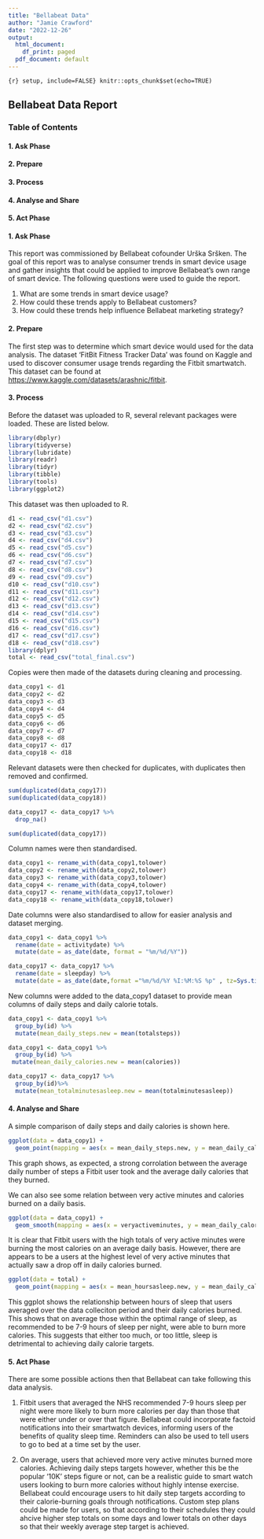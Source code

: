 ```yaml
---
title: "Bellabeat Data"
author: "Jamie Crawford"
date: "2022-12-26"
output:
  html_document:
    df_print: paged
  pdf_document: default
---
```



```{r} setup, include=FALSE}
knitr::opts_chunk$set(echo=TRUE)
```

## Bellabeat Data Report

### Table of Contents 
#### 1. Ask Phase
#### 2. Prepare
#### 3. Process
#### 4. Analyse and Share
#### 5. Act Phase


#### 1. Ask Phase

This report was commissioned by Bellabeat cofounder Urška Sršken. The goal of this report was to analyse consumer trends in smart device usage and gather insights that could be applied to improve Bellabeat's own range of smart device. The following questions were used to guide the report.

1. What are some trends in smart device usage?
2. How could these trends apply to Bellabeat customers?
3. How could these trends help influence Bellabeat marketing strategy?


#### 2. Prepare 

The first step was to determine which smart device would used for the data analysis.
The dataset 'FitBit Fitness Tracker Data' was found on Kaggle and used to discover consumer usage trends regarding the Fitbit smartwatch. This dataset can be found at <https://www.kaggle.com/datasets/arashnic/fitbit>.

#### 3. Process

Before the dataset was uploaded to R, several relevant packages were loaded. These are listed below.

```r
library(dbplyr)
library(tidyverse)
library(lubridate)
library(readr)
library(tidyr)
library(tibble)
library(tools)
library(ggplot2)

```

This dataset was then uploaded to R.

```r
d1 <- read_csv("d1.csv")
d2 <- read_csv("d2.csv")
d3 <- read_csv("d3.csv")
d4 <- read_csv("d4.csv")
d5 <- read_csv("d5.csv")
d6 <- read_csv("d6.csv")
d7 <- read_csv("d7.csv")
d8 <- read_csv("d8.csv")
d9 <- read_csv("d9.csv")
d10 <- read_csv("d10.csv")
d11 <- read_csv("d11.csv")
d12 <- read_csv("d12.csv")
d13 <- read_csv("d13.csv")
d14 <- read_csv("d14.csv")
d15 <- read_csv("d15.csv")
d16 <- read_csv("d16.csv")
d17 <- read_csv("d17.csv")
d18 <- read_csv("d18.csv")
library(dplyr)
total <- read_csv("total_final.csv")
```


Copies were then made of the datasets during cleaning and processing.

```r
data_copy1 <- d1
data_copy2 <- d2
data_copy3 <- d3
data_copy4 <- d4
data_copy5 <- d5
data_copy6 <- d6
data_copy7 <- d7
data_copy8 <- d8
data_copy17 <- d17
data_copy18 <- d18

```


Relevant datasets were then checked for duplicates, with duplicates then removed and confirmed.

```r
sum(duplicated(data_copy17))
sum(duplicated(data_copy18))

data_copy17 <- data_copy17 %>%
  drop_na()

sum(duplicated(data_copy17))
```

Column names were then standardised. 

```r
data_copy1 <- rename_with(data_copy1,tolower)
data_copy2 <- rename_with(data_copy2,tolower)
data_copy3 <- rename_with(data_copy3,tolower)
data_copy4 <- rename_with(data_copy4,tolower)
data_copy17 <- rename_with(data_copy17,tolower)
data_copy18 <- rename_with(data_copy18,tolower)
```

Date columns were also standardised to allow for easier analysis and dataset merging. 
```r
data_copy1 <- data_copy1 %>%
  rename(date = activitydate) %>%
  mutate(date = as_date(date, format = "%m/%d/%Y"))

data_copy17 <- data_copy17 %>%
  rename(date = sleepday) %>%
  mutate(date = as_date(date,format ="%m/%d/%Y %I:%M:%S %p" , tz=Sys.timezone()))
```


New columns were added to the data_copy1 dataset to provide mean columns of daily steps and daily calorie totals. 

```r
data_copy1 <- data_copy1 %>%  
  group_by(id) %>%
  mutate(mean_daily_steps.new = mean(totalsteps))

data_copy1 <- data_copy1 %>%
  group_by(id) %>%
 mutate(mean_daily_calories.new = mean(calories))

data_copy17 <- data_copy17 %>%
  group_by(id)%>%
  mutate(mean_totalminutesasleep.new = mean(totalminutesasleep))


```




#### 4. Analyse and Share

A simple comparison of daily steps and daily calories is shown here. 

```r
ggplot(data = data_copy1) +
  geom_point(mapping = aes(x = mean_daily_steps.new, y = mean_daily_calories.new))
```

This graph shows, as expected, a strong corrolation between the average daily number of steps a Fitbit user took and the average daily calories that they burned. 

We can also see some relation between very active minutes and calories burned on a daily basis.
```r
ggplot(data = data_copy1) +
  geom_smooth(mapping = aes(x = veryactiveminutes, y = mean_daily_calories.new))
```

It is clear that Fitbit users with the high totals of very active minutes were burning the most calories on an average daily basis. However, there are appears to be a users at the highest level of very active minutes that actually saw a drop off in daily calories burned. 

```r
ggplot(data = total) + 
  geom_point(mapping = aes(x = mean_hoursasleep.new, y = mean_daily_calories.new))
```

This ggplot shows the relationship between hours of sleep that users averaged over the data colleciton period and their daily calories burned. This shows that on average those within the optimal range of sleep, as recommended to be 7-9 hours of sleep per night, were able to burn more calories. This suggests that either too much, or too little, sleep is detrimental to achieving daily calorie targets.

#### 5. Act Phase

There are some possible actions then that Bellabeat can take following this data analysis. 

1. Fitbit users that averaged the NHS recommended 7-9 hours sleep per night were more likely to burn more calories per day than those that were either under or over that figure. Bellabeat could incorporate factoid notifications into their smartwatch devices, informing users of the benefits of quality sleep time. Reminders can also be used to tell users to go to bed at a time set by the user. 


2. On average, users that achieved more very active minutes burned more calories. Achieving daily steps targets however, whether this be the popular '10K' steps figure or not, can be a realistic guide to smart watch users looking to burn more calories without highly intense exercise. Bellabeat could encourage users to hit daily step targets according to their calorie-burning goals through notifications. Custom step plans could be made for users, so that according to their schedules they could ahcive higher step totals on some days and lower totals on other days so that their weekly average step target is achieved.




